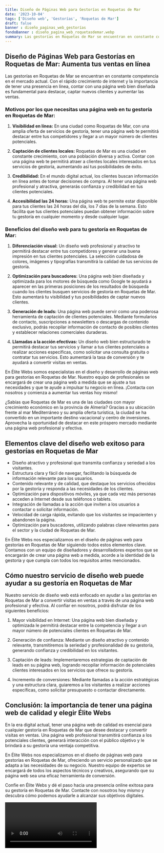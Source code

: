 ```yaml
---
title: Diseño de Páginas Web para Gestorías en Roquetas de Mar
date: '2023-10-04'
tags: ['Diseño web', 'Gestorías', 'Roquetas de Mar']
draft: false
banner : diseño_paginas_web_gestorías
fondoBanner : diseño_pagina_web_roquetasdemar.webp
summary: Las gestorías en Roquetas de Mar se encuentran en constante competencia en el mercado actual. Con el rápido crecimiento de internet y la importancia de tener una presencia en línea, contar con una página web bien diseñada es fundamental para destacar, captar nuevos clientes y aumentar las ventas.
---
```


## Diseño de Páginas Web para Gestorías en Roquetas de Mar: Aumenta tus ventas en línea

Las gestorías en Roquetas de Mar se encuentran en constante competencia en el mercado actual. Con el rápido crecimiento de internet y la importancia de tener una presencia en línea, contar con una página web bien diseñada es fundamental para destacar, captar nuevos clientes y aumentar las ventas.

### Motivos por los que necesitas una página web en tu gestoría en Roquetas de Mar:

1. **Visibilidad en línea:** En una ciudad como Roquetas de Mar, con una amplia oferta de servicios de gestoría, tener una página web te permitirá destacar entre tus competidores y llegar a un mayor número de clientes potenciales.

2. **Captación de clientes locales:** Roquetas de Mar es una ciudad en constante crecimiento, con una población diversa y activa. Contar con una página web te permitirá atraer a clientes locales interesados en tus servicios de gestoría, aumentando así tus posibilidades de éxito.

3. **Credibilidad:** En el mundo digital actual, los clientes buscan información en línea antes de tomar decisiones de compra. Al tener una página web profesional y atractiva, generarás confianza y credibilidad en tus clientes potenciales.

4. **Accesibilidad las 24 horas:** Una página web te permite estar disponible para tus clientes las 24 horas del día, los 7 días de la semana. Esto facilita que tus clientes potenciales puedan obtener información sobre tu gestoría en cualquier momento y desde cualquier lugar.

### Beneficios del diseño web para tu gestoría en Roquetas de Mar:

1. **Diferenciación visual:** Un diseño web profesional y atractivo te permitirá destacar entre tus competidores y generar una buena impresión en tus clientes potenciales. La selección cuidadosa de colores, imágenes y tipografías transmitirá la calidad de tus servicios de gestoría.

2. **Optimización para buscadores:** Una página web bien diseñada y optimizada para los motores de búsqueda como Google te ayudará a aparecer en las primeras posiciones de los resultados de búsqueda cuando los clientes busquen servicios de gestoría en Roquetas de Mar. Esto aumentará tu visibilidad y tus posibilidades de captar nuevos clientes.

3. **Generación de leads:** Una página web puede servir como una poderosa herramienta de captación de clientes potenciales. Mediante formularios de contacto, suscripciones a newsletters o descargas de contenido exclusivo, podrás recopilar información de contacto de posibles clientes y establecer relaciones comerciales duraderas.

4. **Llamadas a la acción efectivas:** Un diseño web bien estructurado te permitirá destacar tus servicios y llamar a tus clientes potenciales a realizar acciones específicas, como solicitar una consulta gratuita o contratar tus servicios. Esto aumentará la tasa de conversión y te ayudará a convertir visitas en ventas.

En Élite Webs somos especialistas en el diseño y desarrollo de páginas web para gestorías en Roquetas de Mar. Nuestro equipo de profesionales se encargará de crear una página web a medida que se ajuste a tus necesidades y que te ayude a impulsar tu negocio en línea. ¡Contacta con nosotros y comienza a aumentar tus ventas hoy mismo!

¿Sabías que Roquetas de Mar es una de las ciudades con mayor crecimiento económico en la provincia de Almería? Gracias a su ubicación frente al mar Mediterráneo y su amplia oferta turística, la ciudad se ha convertido en un importante destino vacacional y centro de inversiones. Aprovecha la oportunidad de destacar en este próspero mercado mediante una página web profesional y efectiva.

<GifSeo />

<Cta />

## Elementos clave del diseño web exitoso para gestorías en Roquetas de Mar
- Diseño atractivo y profesional que transmita confianza y seriedad a los visitantes.
- Estructura clara y fácil de navegar, facilitando la búsqueda de información relevante para los usuarios.
- Contenido relevante y de calidad, que destaque los servicios ofrecidos por la gestoría y responda a las necesidades de los clientes.
- Optimización para dispositivos móviles, ya que cada vez más personas acceden a Internet desde sus teléfonos o tablets.
- Integración de llamadas a la acción que inviten a los usuarios a contactar o solicitar información.
- Velocidad de carga rápida, evitando que los visitantes se impacienten y abandonen la página.
- Optimización para buscadores, utilizando palabras clave relevantes para el sector y la ciudad de Roquetas de Mar.

En Élite Webs nos especializamos en el diseño de páginas web para gestorías en Roquetas de Mar siguiendo todos estos elementos clave. Contamos con un equipo de diseñadores y desarrolladores expertos que se encargarán de crear una página web a medida, acorde a la identidad de la gestoría y que cumpla con todos los requisitos antes mencionados. 

## Cómo nuestro servicio de diseño web puede ayudar a su gestoría en Roquetas de Mar
Nuestro servicio de diseño web está enfocado en ayudar a las gestorías en Roquetas de Mar a convertir visitas en ventas a través de una página web profesional y efectiva. Al confiar en nosotros, podrá disfrutar de los siguientes beneficios:

1. Mayor visibilidad en Internet: Una página web bien diseñada y optimizada le permitirá destacar entre la competencia y llegar a un mayor número de potenciales clientes en Roquetas de Mar.

2. Generación de confianza: Mediante un diseño atractivo y contenido relevante, transmitiremos la seriedad y profesionalidad de su gestoría, generando confianza y credibilidad en los visitantes.

3. Captación de leads: Implementaremos estrategias de captación de leads en su página web, logrando recopilar información de potenciales clientes interesados en los servicios que ofrece su gestoría.

4. Incremento de conversiones: Mediante llamadas a la acción estratégicas y una estructura clara, guiaremos a los visitantes a realizar acciones específicas, como solicitar presupuesto o contactar directamente.

## Conclusión: la importancia de tener una página web de calidad y elegir Élite Webs
En la era digital actual, tener una página web de calidad es esencial para cualquier gestoría en Roquetas de Mar que desee destacar y convertir visitas en ventas. Una página web profesional transmitirá confianza a los potenciales clientes, generará interacción con el público objetivo y le brindará a su gestoría una ventaja competitiva.

En Élite Webs nos especializamos en el diseño de páginas web para gestorías en Roquetas de Mar, ofreciendo un servicio personalizado que se adapta a las necesidades de su negocio. Nuestro equipo de expertos se encargará de todos los aspectos técnicos y creativos, asegurando que su página web sea una eficaz herramienta de conversión.

Confíe en Élite Webs y dé el paso hacia una presencia online exitosa para su gestoría en Roquetas de Mar. Contacte con nosotros hoy mismo y descubra cómo podemos ayudarle a alcanzar sus objetivos digitales.

<Video />

<CtaBot job='Gestorías' city='Roquetas de Mar'/>

<Gmaps query='Roquetas de Mar+españa+maps' />
